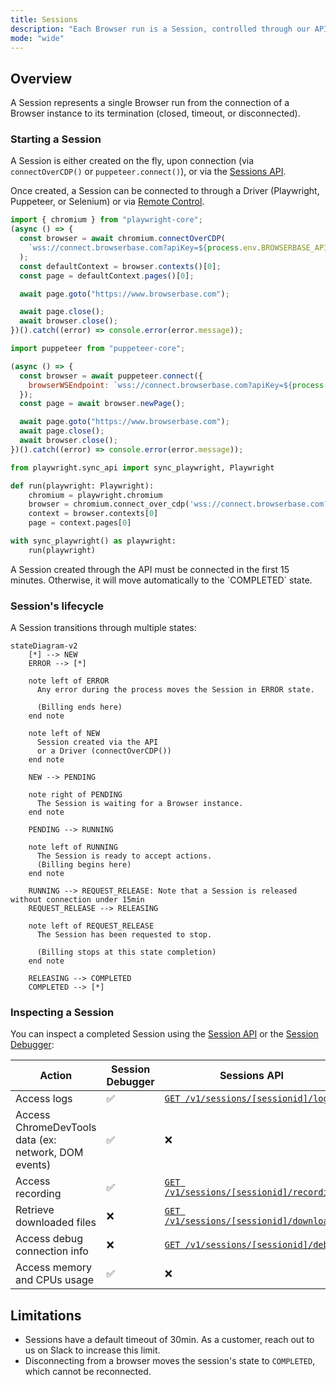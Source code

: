 ```yaml
---
title: Sessions
description: "Each Browser run is a Session, controlled through our APIs."
mode: "wide"
---
```


## Overview

A Session represents a single Browser run from the connection of a Browser
instance to its termination (closed, timeout, or disconnected).

### Starting a Session

A Session is either created on the fly, upon connection (via `connectOverCDP()`
or `puppeteer.connect()`), or via the
[Sessions API](/api-reference/create-a-session).

Once created, a Session can be connected to through a Driver (Playwright,
Puppeteer, or Selenium) or via
[Remote Control](guides/session-debug-connection/overview).

<CodeGroup>

```jsx Playwright (JavaScript)
import { chromium } from "playwright-core";
(async () => {
  const browser = await chromium.connectOverCDP(
    `wss://connect.browserbase.com?apiKey=${process.env.BROWSERBASE_API_KEY}`,
  );
  const defaultContext = browser.contexts()[0];
  const page = defaultContext.pages()[0];

  await page.goto("https://www.browserbase.com");

  await page.close();
  await browser.close();
})().catch((error) => console.error(error.message));
```

```jsx Puppeteer (JavaScript)
import puppeteer from "puppeteer-core";

(async () => {
  const browser = await puppeteer.connect({
    browserWSEndpoint: `wss://connect.browserbase.com?apiKey=${process.env.BROWSERBASE_API_KEY}`,
  });
  const page = await browser.newPage();

  await page.goto("https://www.browserbase.com");
  await page.close();
  await browser.close();
})().catch((error) => console.error(error.message));
```

```python Python
from playwright.sync_api import sync_playwright, Playwright

def run(playwright: Playwright):
    chromium = playwright.chromium
    browser = chromium.connect_over_cdp('wss://connect.browserbase.com?apiKey=${process.env.BROWSERBASE_API_KEY}')
    context = browser.contexts[0]
    page = context.pages[0]

with sync_playwright() as playwright:
    run(playwright)
```

</CodeGroup>

<Note>
  A Session created through the API must be connected in the first 15 minutes.
  Otherwise, it will move automatically to the `COMPLETED` state.
</Note>

### Session's lifecycle

A Session transitions through multiple states:

```mermaid
stateDiagram-v2
    [*] --> NEW
    ERROR --> [*]

    note left of ERROR
      Any error during the process moves the Session in ERROR state.

      (Billing ends here)
    end note

    note left of NEW
      Session created via the API
      or a Driver (connectOverCDP())
    end note

    NEW --> PENDING

    note right of PENDING
      The Session is waiting for a Browser instance.
    end note

    PENDING --> RUNNING

    note left of RUNNING
      The Session is ready to accept actions.
      (Billing begins here)
    end note

    RUNNING --> REQUEST_RELEASE: Note that a Session is released without connection under 15min
    REQUEST_RELEASE --> RELEASING

    note left of REQUEST_RELEASE
      The Session has been requested to stop.

      (Billing stops at this state completion)
    end note

    RELEASING --> COMPLETED
    COMPLETED --> [*]
```

### Inspecting a Session

You can inspect a completed Session using the
[Session API](/api-reference/retrieve-a-session) or the
[Session Debugger](/features/session-debugger):

| Action                                               | Session Debugger | Sessions API                                                |
| ---------------------------------------------------- | ---------------- | ----------------------------------------------------------- |
| Access logs                                          | ✅               | [`GET /v1/sessions/[sessionid]/logs`](/api-reference/)      |
| Access ChromeDevTools data (ex: network, DOM events) | ✅               | ❌                                                          |
| Access recording                                     | ✅               | [`GET /v1/sessions/[sessionid]/recording`](/api-reference/) |
| Retrieve downloaded files                            | ❌               | [`GET /v1/sessions/[sessionid]/downloads`](/api-reference/) |
| Access debug connection info                         | ❌               | [`GET /v1/sessions/[sessionid]/debug`](/api-reference/)     |
| Access memory and CPUs usage                         | ✅               | ❌                                                          |

## Limitations

- Sessions have a default timeout of 30min. As a customer, reach out to us on
  Slack to increase this limit.
- Disconnecting from a browser moves the session's state to `COMPLETED`, which
  cannot be reconnected.
